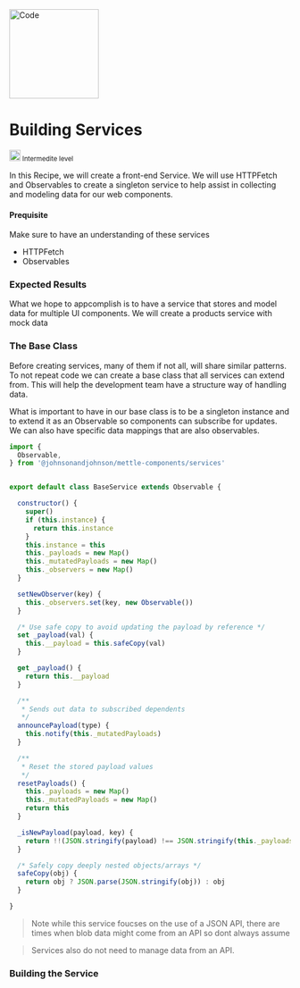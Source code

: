 


<Meta title="Welcome/Recipes/Building Services" />

<div className="recipe">
  <img src={Code} alt="Code" height="160" />
  <div classNamw="flex-col">
    <h1 className="heading">Building Services</h1>
    <small className="flex"> <img src={IntermediteLevel} alt="Intermedite Level" height="20" /> Intermedite level</small>
    <p>In this Recipe, we will create a front-end Service.
      We will use HTTPFetch and Observables to create a singleton service to help assist
      in collecting and modeling data for our web components.
    </p>
  </div>
</div>



#### Prequisite

Make sure to have an understanding of these services
- HTTPFetch
- Observables

### Expected Results

What we hope to appcomplish is to have a service that stores and model data for multiple
UI components. We will create a products service with mock data


### The Base Class

Before creating services, many of them if not all, will share similar patterns.
To not repeat code we can create a base class that all services can extend from.
This will help the development team have a structure way of handling data.

What is important to have in our base class is to be a singleton instance
and to extend it as an Observable so components can subscribe for updates.
We can also have specific data mappings that are also observables.

```js
import {
  Observable,
} from '@johnsonandjohnson/mettle-components/services'


export default class BaseService extends Observable {

  constructor() {
    super()
    if (this.instance) {
      return this.instance
    }
    this.instance = this
    this._payloads = new Map()
    this._mutatedPayloads = new Map()
    this._observers = new Map()
  }

  setNewObserver(key) {
    this._observers.set(key, new Observable())
  }

  /* Use safe copy to avoid updating the payload by reference */
  set _payload(val) {
    this.__payload = this.safeCopy(val)
  }

  get _payload() {
    return this.__payload
  }

  /**
   * Sends out data to subscribed dependents
   */
  announcePayload(type) {
    this.notify(this._mutatedPayloads)
  }

  /**
   * Reset the stored payload values
   */
  resetPayloads() {
    this._payloads = new Map()
    this._mutatedPayloads = new Map()
    return this
  }

  _isNewPayload(payload, key) {
    return !!(JSON.stringify(payload) !== JSON.stringify(this._payloads.get(key)))
  }

  /* Safely copy deeply nested objects/arrays */
  safeCopy(obj) {
    return obj ? JSON.parse(JSON.stringify(obj)) : obj
  }

}
```

> Note while this service foucses on the use of a JSON API,
there are times when blob data might come from an API so dont always assume

> Services also do not need to manage data from an API.


### Building the Service
